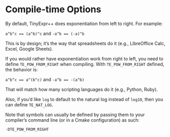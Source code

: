 # Compile-time Options

By default, TinyExpr++ does exponentiation from left to right. For example:

`a^b^c == (a^b)^c` and `-a^b == (-a)^b`

This is by design; it's the way that spreadsheets do it
(e.g., LibreOffice Calc, Excel, Google Sheets).

If you would rather have exponentiation work from right to left, you need to
define `TE_POW_FROM_RIGHT` when compiling. With `TE_POW_FROM_RIGHT` defined, the
behavior is:

`a^b^c == a^(b^c)` and `-a^b == -(a^b)`

That will match how many scripting languages do it (e.g., Python, Ruby).

Also, if you'd like `log` to default to the natural log instead of `log10`,
then you can define `TE_NAT_LOG`.

Note that symbols can usually be defined by passing them to your compiler's
command line (or in a Cmake configuration) as such:

```cpp
-DTE_POW_FROM_RIGHT
```
